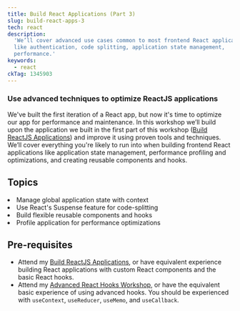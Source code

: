 ```yaml
---
title: Build React Applications (Part 3)
slug: build-react-apps-3
tech: react
description:
  'We’ll cover advanced use cases common to most frontend React applications
  like authentication, code splitting, application state management,
  performance.'
keywords:
  - react
ckTag: 1345903
---
```



### Use advanced techniques to optimize ReactJS applications

We've built the first iteration of a React app, but now it's time to optimize
our app for performance and maintenance. In this workshop we’ll build upon the
application we built in the first part of this workshop
([Build ReactJS Applications](/workshops/build-react-apps)) and improve it using
proven tools and techniques. We’ll cover everything you're likely to run into
when building frontend React applications like application state management,
performance profiling and optimizations, and creating reusable components and
hooks.

## Topics

<List>
  <Li checked>Manage global application state with context</Li>
  <Li checked>Use React's Suspense feature for code-splitting</Li>
  <Li checked>Build flexible reusable components and hooks</Li>
  <Li checked>Profile application for performance optimizations</Li>
</List>

## Pre-requisites

- Attend my [Build ReactJS Applications](/workshops/build-react-apps), or have
  equivalent experience building React applications with custom React components
  and the basic React hooks.
- Attend my [Advanced React Hooks Workshop](/workshops/advanced-react-hooks), or
  have the equivalent basic experience of using advanced hooks. You should be
  experienced with `useContext`, `useReducer`, `useMemo`, and `useCallback`.
